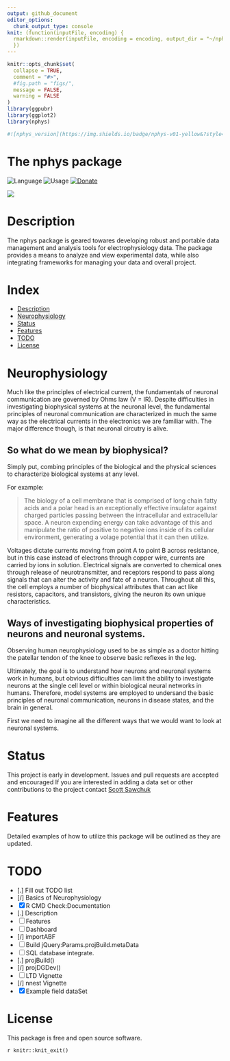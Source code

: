 ```yaml
---
output: github_document
editor_options: 
  chunk_output_type: console
knit: (function(inputFile, encoding) {
  rmarkdown::render(inputFile, encoding = encoding, output_dir = "~/nphys")
  })
---
```


<!-- README.md is generated from README.Rmd. Please edit that file -->

```r
knitr::opts_chunk$set(
  collapse = TRUE,
  comment = "#>",
  #fig.path = "figs/",
  message = FALSE,
  warning = FALSE
)
library(ggpubr)
library(ggplot2)
library(nphys)

#![nphys_version](https://img.shields.io/badge/nphys-v01-yellow&?style=plastic&logo=R)


```


# The nphys package 


![Language](https://img.shields.io/badge/Language-R-blue?style=plastic&logo=R)
![Usage](https://img.shields.io/badge/Usage-neurophysiology-green?style=plastic&logo=R)
[![Donate](https://img.shields.io/badge/-Donate-yellow?style=plastic&logo=paypal)](https://paypal.me/sdsawchuk)


![](figs/ap.png)

# Description

The nphys package is geared towares developing robust and portable data management and analysis tools for electrophysiology data.
The package provides a means to analyze and view experimental data, while also integrating frameworks for managing your data and overall project.

# Index

* [Description](#Description)
* [Neurophysiology](#Neurophysiology)
* [Status](#Status)
* [Features](#Features)
* [TODO](#todo) 
* [License](#license)

# Neurophysiology

Much like the principles of electrical current, the fundamentals of neuronal communication are governed by Ohms law (V = IR). Despite  difficulties in investigating biophysical systems at the neuronal level, the fundamental principles of neuronal communication are characterized in much the same way as the electrical currents in the electronics we are familiar with. The major difference though, is that neuronal circutry is alive. 


## So what do we mean by biophysical?

Simply put, combing principles of the biological and the physical sciences to characterize biological systems at any level. 

For example:

> The biology of a cell membrane that is comprised of long chain fatty acids and a polar head is an exceptionally effective insulator against charged particles passing between the intracellular and extracellular space. A neuron expending energy can take advantage of this and manipulate the ratio of positive to negative ions inside of its cellular environment, generating a volage potential that it can then utilize.  

Voltages dictate currents moving from point A to point B across resistance, but in this case instead of electrons through copper wire, currents are carried by ions in solution. Electrical signals are converted to chemical ones through release of neurotransmitter, and receptors respond to pass along signals that can alter the activity and fate of a neuron. Throughout all this, the cell employs a number of biophysical attributes that can act like resistors, capacitors, and transistors, giving the neuron its own unique characteristics.

## Ways of investigating biophysical properties of neurons and neuronal systems.

Observing human neurophysiology used to be as simple as a doctor hitting the patellar tendon of the knee to observe basic reflexes in the leg.

Ultimately, the goal is to understand how neurons and neuronal systems work in humans, but obvious difficulties can limit the ability to investigate neurons at the single cell level or within biological neural networks in humans. Therefore, model systems are employed to undersand the basic principles of neuronal communication, neurons in disease states, and the brain in general.



First we need to imagine all the different ways that we would want to look at neuronal systems.




# Status

This project is early in development. Issues and pull requests are accepted and encouraged
If you are interested in adding a data set or other contributions to the project contact [Scott Sawchuk](mailto:scott@nrsccollective.com) 

# Features

Detailed examples of how to utilize this package will be outlined as they are updated. 

# TODO

- [.] Fill out TODO list
- [/] Basics of Neurophysiology
- [X] R CMD Check:Documentation
- [.] Description
- [ ] Features
- [ ] Dashboard
- [/] importABF
- [ ] Build jQuery:Params.projBuild.metaData
- [ ] SQL database integrate. 
- [.] projBuild() 
- [/] projDGDev() 
- [ ] LTD Vignette  
- [/] nnest Vignette  
- [x] Example field dataSet

 

# License

This package is free and open source software.

`r knitr::knit_exit()`

<!---
either through wire or solution. The signal this current carries can be modulated by passing it across certain type resistance

## Usage
Neurophysiology experiments generally require collecting many individual data files and keeping track of a large number of methodology variables. In fact, often times methodology variables will go over look during analysis, simply because  and and it can be difficult to  

Performing neurophysiology experiments almost always requires paying close attention to the response while also retaining relevant information for later analysis. Knowing what is relevant comes through practice, and the hands on nature of neurophysiology makes it is easy to potentially loose track of or misrepresent important information.

While many commercial software packages support options for viewing and analyzing evoked responses (i.e.pClamp, Patchmaster), there is often little focus on creating complete project constructs that allow for cross platform development of a0 project, including documentation, data organization, and eventually compiling the work into a single presentable document. 

Running an experiment with the help of R enables us to ensure that consistency is maintained throughout all avenues of the experimental procedure, and that we can easily look back on our data and find new ways to apply the same methods of analysis to each new piece of collected data.
It also allows us to easily re-examine our entire dataset without going back to each individual abf or dat file, by compiling all of the relevant information into one place. 


This package is optimized towards maintaining an organized project data, so you can access and present it on a moments notice during a discussion, similar to how you may show off pictures of your kids at the backyard bbq.  
We want to be able to able to interact with the data, and effeciently incorporate updated analysis into our ongoing project. The goal is to have easily reproducible access to analyzing our complete dataset, while simplifying updating the entire project.  
Too often I see students set their cursors, measure the slope, copy the output into excel, then never look at that data again. 


### The first step: using the nphys package to build a project directory.

Typical project builds are templates for certain types of projects being run, and contents will vary based upon the needs of the project, but the basic components remain the same. We are going to begin by building the project `EXA` (for example) by simply calling the built in function `nphys::build_proj("EXA")`

Projects and project directories are labeled `proj` followed by (generally 3) letter identifiers that are short and easy to reference. `e.g. projEXA`. It is optimal to maintain project directories immediately downstream from where your tilde is assigned `e.g. "~/projEXA`. To find out what directory your tilde is assigned to type `setwd("~")` in your console, followed by `getwd()`. Reassigning your working directory to your project directory will then be as simple as executing `setwd("~/projEXA")`

> Heads up! This will change your working directory and if you do not change it back, you may encounter errors when trying to work within the project. 



%helping to manage large data sets in a way that presents comprehensive summaries that can be rapidly updated and observed from many different angles.


This package is currently geared towards field long-term depression (LTD) experiments and whole-cell patch-clamp experiments, but will continue to be updated as more example datasets and methodologies become available.



Using the nphys packages while running an experiment is simple   

--->


